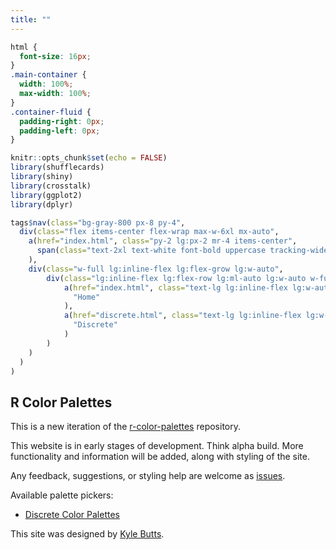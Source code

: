 ```yaml
---
title: ""
---
```


<script language="JavaScript" SRC="display.js"></script>
<script language="JavaScript" SRC="data.js"></script>
<script src="https://cdn-tailwindcss.vercel.app/?plugins=forms,typography,aspect-ratio,line-clamp"></script>

```css
html {
  font-size: 16px;
}
.main-container {
  width: 100%;
  max-width: 100%;
}
.container-fluid {
  padding-right: 0px;
  padding-left: 0px;
}
```


```r
knitr::opts_chunk$set(echo = FALSE)
library(shufflecards)
library(shiny)
library(crosstalk)
library(ggplot2)
library(dplyr)

```

<div class="min-h-screen bg-gray-100 flex flex-col">

```r
tags$nav(class="bg-gray-800 px-8 py-4",
  div(class="flex items-center flex-wrap max-w-6xl mx-auto",
    a(href="index.html", class="py-2 lg:px-2 mr-4 items-center",
      span(class="text-2xl text-white font-bold uppercase tracking-wide", "Palette Picker")
    ),
    div(class="w-full lg:inline-flex lg:flex-grow lg:w-auto",
        div(class="lg:inline-flex lg:flex-row lg:ml-auto lg:w-auto w-full lg:items-center items-start flex flex-col lg:h-auto",
            a(href="index.html", class="text-lg lg:inline-flex lg:w-auto w-full lg:px-4 py-2 rounded text-gray-200 items-center justify-center hover:bg-gray-900 hover:text-white",
              "Home"  
            ),
            a(href="discrete.html", class="text-lg lg:inline-flex lg:w-auto w-full lg:px-4 py-2 rounded text-gray-200 items-center justify-center hover:bg-gray-900 hover:text-white",
              "Discrete"  
            )
        )
    )
  )
)
```


<div class="w-full mx-auto py-24 bg-cover flex-grow" style="background-image: url('https://products.ls.graphics/mesh-gradients/images/33.-Beauty-Bush.jpg')">

<div class="max-w-6xl py-24 mx-auto">


<div class="mx-auto max-w-4xl bg-white bg-white backdrop-filter backdrop-blur-lg bg-opacity-40 my-4 px-8 py-8 shadow-lg sm:rounded-lg border-y-2 sm:border-x-2 border-gray-100 prose">

# R Color Palettes

This is a new iteration of the [r-color-palettes](https://github.com/EmilHvitfeldt/r-color-palettes) repository.

This website is in early stages of development. Think alpha build. More functionality and information will be added, along with styling of the site.

Any feedback, suggestions, or styling help are welcome as [issues](https://github.com/EmilHvitfeldt/r-color-palettes/issues).

Available palette pickers:

- [Discrete Color Palettes](discrete.html)

This site was designed by [Kyle Butts](twitter.com/kylebutts).

</div>
</div>
</div>
</div>